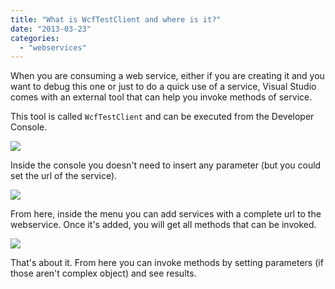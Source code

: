 ```yaml
---
title: "What is WcfTestClient and where is it?"
date: "2013-03-23"
categories: 
  - "webservices"
---
```


When you are consuming a web service, either if you are creating it and you want to debug this one or just to do a quick use of a service, Visual Studio comes with an external tool that can help you invoke methods of service.

This tool is called `WcfTestClient` and can be executed from the Developer Console.

![](images/VisualStudio2012_VSCommandPrompt-400x303.png)

Inside the console you doesn't need to insert any parameter (but you could set the url of the service).

![](images/wcftestclient-400x36.png)

From here, inside the menu you can add services with a complete url to the webservice. Once it's added, you will get all methods that can be invoked.

![](images/wcftestclient2-400x250.png)

That's about it. From here you can invoke methods by setting parameters (if those aren't complex object) and see results.
